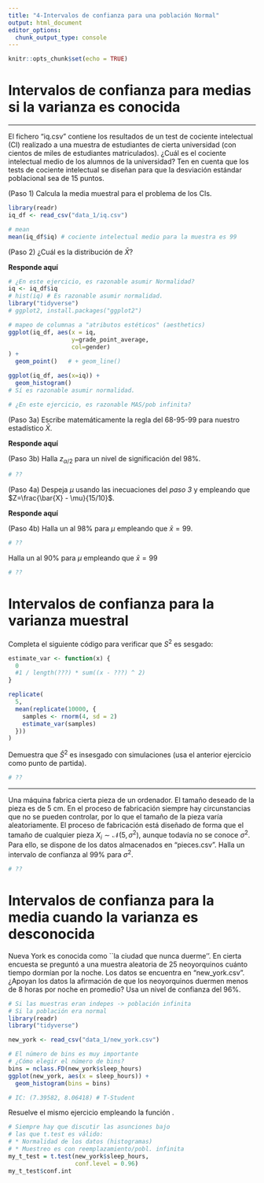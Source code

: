 ```yaml
---
title: "4-Intervalos de confianza para una población Normal"
output: html_document
editor_options: 
  chunk_output_type: console
---
```


```r
knitr::opts_chunk$set(echo = TRUE)
```


# Intervalos de confianza para medias si la varianza es conocida

--- 

El fichero "iq.csv" contiene los resultados de un test de cociente intelectual (CI)
realizado a una muestra de estudiantes de cierta universidad (con cientos de miles 
de estudiantes matriculados). ¿Cuál es el cociente intelectual medio de los 
alumnos de la universidad? Ten en cuenta que los tests de cociente intelectual 
se diseñan para que la desviación estándar poblacional sea de 15 puntos.

(Paso 1) Calcula la media muestral para el problema de los CIs.

```r
library(readr)
iq_df <- read_csv("data_1/iq.csv")

# mean
mean(iq_df$iq) # cociente intelectual medio para la muestra es 99
```

(Paso 2) ¿Cuál es la distribución de $\bar{X}$? 

**Responde aquí**
```r
# ¿En este ejercicio, es razonable asumir Normalidad?
iq <- iq_df$iq
# hist(iq) # Es razonable asumir normalidad.
library("tidyverse")   
# ggplot2, install.packages("ggplot2")

# mapeo de columnas a "atributos estéticos" (aesthetics)
ggplot(iq_df, aes(x = iq, 
                  y=grade_point_average, 
                  col=gender)
) + 
  geom_point()   # + geom_line()

ggplot(iq_df, aes(x=iq)) +
  geom_histogram()
# Sí es razonable asumir normalidad.

# ¿En este ejercicio, es razonable MAS/pob infinita?

```


(Paso 3a) Escribe matemáticamente la regla del 68-95-99 para nuestro estadístico $\bar{X}$.

**Responde aquí**

(Paso 3b) Halla $z_{\alpha/2}$ para un nivel de significación del 98\%.

```r
# ??
```

(Paso 4a) Despeja $\mu$ usando las inecuaciones del *paso 3* y empleando que
$Z=\frac{\bar{X} - \mu}{15/10}$.

**Responde aquí**

(Paso 4b) Halla un \textbf{intervalo de confianza} al 98\% para $\mu$ empleando que
$\bar{x} = 99$.

```r

# ??
```


Halla un \textbf{intervalo de confianza} al 90\% para $\mu$ empleando que
$\bar{x} = 99$

```r

# ??
```



# Intervalos de confianza para la varianza muestral

Completa el siguiente código para verificar que $S^2$ es sesgado:
```r
estimate_var <- function(x) {
  0
  #1 / length(???) * sum((x - ???) ^ 2)
}

replicate(
  5,
  mean(replicate(10000, {
    samples <- rnorm(4, sd = 2)
    estimate_var(samples)
  }))
)
```

Demuestra que $\hat{S}^2$ es insesgado con simulaciones (usa el anterior ejercicio
como punto de partida).

```r

# ??
```

---

Una máquina fabrica cierta pieza de un ordenador. El tamaño
deseado de la pieza es de 5 cm. En el proceso de fabricación siempre hay circunstancias
que no se pueden controlar, por lo que el tamaño de la pieza varía aleatoriamente.
El proceso de fabricación está diseñado de forma que el tamaño de cualquier pieza 
$X_i\sim \mathcal{N}(5, \sigma^2)$, aunque todavía no se conoce $\sigma^2$. Para ello, 
se dispone de los datos almacenados en "pieces.csv". Halla un intervalo de confianza 
al 99\% para $\sigma^2$.

```r

# ??
```


# Intervalos de confianza para la media cuando la varianza es desconocida

Nueva York es conocida como ``la ciudad que nunca duerme''. En cierta encuesta 
se preguntó a una muestra aleatoria de 25 neoyorquinos cuánto tiempo dormían por 
la noche. Los datos se encuentra en "new\_york.csv". ¿Apoyan los datos la
afirmación  de que los neoyorquinos duermen menos de 8 horas por noche en
promedio? Usa un nivel de confianza del 96\%.

```r
# Si las muestras eran indepes -> población infinita
# Si la población era normal
library(readr)
library("tidyverse")

new_york <- read_csv("data_1/new_york.csv")

# El número de bins es muy importante
# ¿Cómo elegir el número de bins?
bins = nclass.FD(new_york$sleep_hours)
ggplot(new_york, aes(x = sleep_hours)) + 
  geom_histogram(bins = bins)

# IC: (7.39582, 8.06418) # T-Student
```


Resuelve el mismo ejercicio empleando la función \textit{t.test}.

```r
# Siempre hay que discutir las asunciones bajo
# las que t.test es válido:
# * Normalidad de los datos (histogramas)
# * Muestreo es con reemplazamiento/pobl. infinita
my_t_test = t.test(new_york$sleep_hours, 
                   conf.level = 0.96)
my_t_test$conf.int
```

